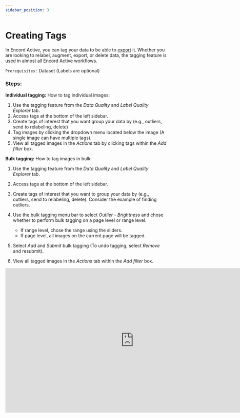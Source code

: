 ```yaml
---
sidebar_position: 3
---
```


# Creating Tags

In Encord Active, you can tag your data to be able to [export](../pages/export/filter_export) it.
Whether you are looking to relabel, augment, export, or delete data, the tagging feature is used in almost all Encord Active workflows.

`Prerequisites:` Dataset (Labels are optional)

### Steps:

**Individual tagging:**
How to tag individual images:

1. Use the tagging feature from the _Data Quality_ and _Label Quality_ _Explorer_ tab.
2. Access tags at the bottom of the left sidebar.
3. Create tags of interest that you want group your data by (e.g., outliers, send to relabeling, delete)
4. Tag images by clicking the dropdown menu located below the image (A single image can have multiple tags).
5. View all tagged images in the _Actions_ tab by clicking tags within the _Add filter_ box.

**Bulk tagging:**
How to tag images in bulk:

1. Use the tagging feature from the _Data Quality_ and _Label Quality_ _Explorer_ tab.
2. Access tags at the bottom of the left sidebar.
3. Create tags of interest that you want to group your data by (e.g., outliers, send to relabeling, delete). Consider the example of finding outliers.
4. Use the bulk tagging menu bar to select _Outlier - Brightness_ and chose whether to perform bulk tagging on a page level or range level.

   - If range level, chose the range using the sliders.
   - If page level, all images on the current page will be tagged.

5. Select _Add_ and _Submit_ bulk tagging (To undo tagging, select _Remove_ and resubmit).
6. View all tagged images in the _Actions_ tab within the _Add filter_ box.

<iframe
  width="800"
  height="450"
  src="https://www.loom.com/embed/ea9dd987e62244a78e1627a1438f3dee"
  frameborder="0"
  webkitallowfullscreen
  mozallowfullscreen
  allowfullscreen
></iframe>

